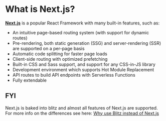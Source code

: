 # What is Next.js?

[**Next.js**](https://nextjs.org/) is a popular React Framework with many built-in features, such as:

* An intuitive page-based routing system \(with support for dynamic routes\)
* Pre-rendering, both static generation \(SSG\) and server-rendering \(SSR\) are supported on a per-page basis
* Automatic code splitting for faster page loads
* Client-side routing with optimized prefetching
* Built-in CSS and Sass support, and support for any CSS-in-JS library
* Development environment which supports Hot Module Replacement
* API routes to build API endpoints with Serverless Functions
* Fully extendable

## FYI

Next.js is baked into blitz and almost all features of Next.js are supported. For more info on the differences see here: [Why use Blitz instead of Next.js](https://blitzjs.com/docs/why-blitz)

